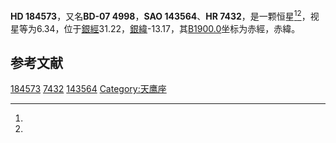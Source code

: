 {{Starbox begin
| name = HD 184573
}}
{{Starbox observe
| epoch = [[J2000.0|J2000.0]]
| constell = {{星座名待查}}<ref name=SIMBAD>{{cite web
 | url=http://simbad.u-strasbg.fr/simbad/sim-id?Ident=HR+7432
 | title =Pulsating variable Star
 | publisher=Centre de Données astronomiques de Strasbourg
 | work=SIMBAD
 | accessdate=2012-07-13}}</ref><ref name=DATA>{{cite web
 | url=http://vizier.u-strasbg.fr/viz-bin/VizieR-5?-out.add=.&-source=5050&-corr=PK=HR&-out.max=9999&HR=7432
 | title=VizieR Detailed Page
 | accessdate=2012-07-13
 | archive-date=2016-03-04
 | archive-url=https://web.archive.org/web/20160304222555/http://vizier.u-strasbg.fr/viz-bin/VizieR-5?-out.add=.&-source=5050&-corr=PK=HR&-out.max=9999&HR=7432
 | dead-url=no
 }}</ref>
| 星官 = 
| ra = {{RA|19|35|29.8}}<ref name=SIMBAD /><ref name=DATA />
| dec = {{DEC|-7|27|37}}<ref name=SIMBAD /><ref name=DATA />
| appmag_v = 6.34<ref name=SIMBAD /><ref name=DATA />
}}
{{Starbox character
| class = K0<ref name=SIMBAD /><ref name=DATA />
| b-v = 1.12<ref name=SIMBAD /><ref name=DATA />
| u-b = 0.92<ref name=SIMBAD /><ref name=DATA />
| r-i = <ref name=SIMBAD /><ref name=DATA />
| variable = 
}}
{{Starbox astrometry
| radial_v = 0.92
| prop_mo_ra = -10
| parallax = 
| p_error = 
}}
{{Starbox catalog
| names =BD-07 4998，[[SAO星表|SAO]] 143564，[[HD星表|HD]] 184573，[[HR星表|HR]] 7432}}
{{Starbox reference |Simbad=HR+7432}}
{{Starbox end}}

'''HD 184573'''，又名'''BD-07 4998'''，'''SAO 143564'''、'''HR 7432'''，是一颗恒星<ref name=SIMBAD /><ref name=DATA />，视星等为6.34，位于[[銀道座標系|銀經]]31.22，[[銀道座標系|銀緯]]-13.17，其[[B1900.0|B1900.0]]坐标为赤經{{RA|19|30|5.9}}，赤緯{{DEC|-7|-13.17|43}}。

== 参考文献 ==
{{reflist}}

{{star-stub}}

[[Category:HD和HDE天體|184573]]
[[Category:HR天體|7432]]
[[Category:SAO天體|143564]]
[[Category:天鹰座|Category:天鹰座]]